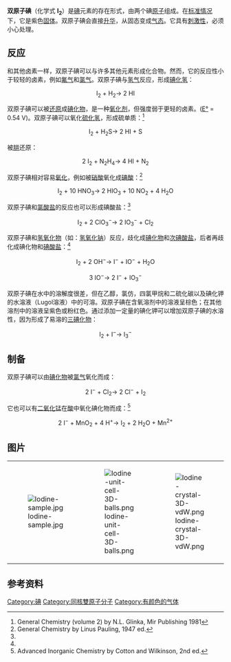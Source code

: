{{About|碘的双原子分子|元素|碘}}
{{Chembox
| Name =
| ImageFile = Diiodine-2D-dimensions.png
| ImageFile1 = Sample of Iodine.JPG
| IUPACName = 
| OtherNames=二碘<br />碘分子
| Section1={{Chembox Identifiers
| CASNo = 7553-56-2
| CASNo_Ref = {{cascite|correct|CAS}}
| PubChem = 
| SMILES = II
| InChI = 
| InChIKey = 
| StdInChI = 
| StdInChIKey = 
}}
| Section2={{Chembox Properties
| Appearance = 黑色至蓝色或暗紫色晶体，有刺鼻的气味 <ref name="ICSC">{{ICSC|7553-56-2}}</ref>
|I=2
| MeltingPt = 113.7 °C<ref name="HSDB"/>
| BoilingPt = 184.4°C<ref name="HSDB">{{HSDB|7553-56-2|Iodine, elemental}}, consulté le 5 mai 2010</ref>
| Solubility = 330 mg·l<sup>-1</sup> (25 °C) <ref name="HSDB"/>
| SolubleOther= 可混溶于[[氢碘酸|氢碘酸]]和[[碘化物|碘化物]]<br />
[[苯|苯]]：140.9 g/L<br />
[[二硫化碳|CS<sub>2</sub>]]：164.7 g/L<br />
[[酒精|酒精]]：214.3 g/L<br />
[[乙醚|乙醚]]：252.0 g/L<br />
[[环己烷|环己烷]]：27.19 g/L<br />
[[庚烷|庚烷]]：17.02 g/L<br />
[[四氯甲烷|CCl<sub>4</sub>]]：26.03 g/L (35 °C)<ref name="Merck"/>
| Density = 4.93 g/cm<sup>-3</sup> (固态，20 °C)<ref name="HSDB"/><br />
3.960 g/cm<sup>-3</sup> (液态，120 °C) <ref name="Merck">{{Ouvrage
 |language=en
 |first1=Maryadele J.
 |last1=O'Neil
 |first2=Ann
 |last2=Smith
 |first3=Patricia E.
 |last3=Heckelman
 |first4=Susan
 |last4=Budavari
 |title=The Merck Index : An Encyclopedia of Chemicals, Drugs and Biologicals, {{13e}}{{éd.}}
 |url=https://archive.org/details/merckindexency00onei
 |editor=Merck
 |location=Whitehouse Station (N.J.)
 |year=2001
 |pages=[https://archive.org/details/merckindexency00onei/page/n463 2564]
 |isbn=0-911910-13-1
 |partie=5036
}}</ref>.
| 蒸汽压 =25 °C 时为 0.04 kPa<ref name="ICSC"/>
| CriticalPt = 819.0 K<ref>{{Cite web |url= http://www.flexwareinc.com/gasprop.htm |title= Properties of Various Gases |cite= flexwareinc.com |access-date= 12 April 2010 |archive-date= 2012-05-19 |archive-url= https://web.archive.org/web/20120519021833/http://www.flexwareinc.com/gasprop.htm |dead-url= yes }}</ref>，11.6 MPa<ref name="HSDB"/>
}}
| Section3={{Chembox Structure
| SpaceGroup = Cmca (No. 64) <ref name="CCMS">{{Cite web |url= http://cst-www.nrl.navy.mil/lattice/struk/a14.html |title= The Molecular Iodine (I2) Crystal Structure (A14) |site= http://cst-www.nrl.navy.mil/ |access-date= 17 December 2009 |archive-date= 2009-04-21 |archive-url= https://web.archive.org/web/20090421142853/http://cst-www.nrl.navy.mil/lattice/struk/a14.html |dead-url= yes }}</ref>
}}
| Section7={{Chembox Hazards
| RPhrases = {{R50}} {{R20/21}}
| SPhrases = {{S2}} {{S23}} {{S25}} {{S61}}
| GHSPictograms = {{GHS07}}{{GHS09}} <ref name="SGH">Numéro index {{IndexCE|053-001-00-3}} dans le tableau 3.1 de l'annexe VI du [http://eur-lex.europa.eu/LexUriServ/LexUriServ.do?uri=OJ:L:2008:353:0001:1355:FR:PDF règlement CE {{N°}}1272/2008] (16 December 2008)</ref>
| HPhrases={{H-phrases|332|312|400}}
| PPhrases={{P-phrases|273|280}}
}}
| Section8={{Chembox Related
| OtherCpds=[[氟气|氟气]]<br />[[氯气|氯气]]<br />[[双原子溴|双原子溴]]
}}
}}

'''双原子碘'''（化学式 '''I<sub>2</sub>'''）是[[碘|碘]]元素的存在形式，由两个碘[[原子|原子]]组成。在[[标准情况|标准情况]]下，它是紫色[[固体|固体]]。双原子碘会直接[[升华|升华]]，从固态变成[[气态|气态]]。它具有[[刺激性|刺激性]]，必须小心处理。

==反应==
和其他卤素一样，双原子碘可以与许多其他元素形成化合物。然而，它的反应性小于较轻的卤素，例如[[氟气|氟气]]和[[氯气|氯气]]。双原子碘与[[氢气|氢气]]反应，形成[[碘化氢|碘化氢]]：

:<math>\mathrm{I_2\ +\ H_2\longrightarrow\ 2\ HI}</math>

双原子碘可以被[[还原|还原]]成[[碘化物|碘化物]]，是一种[[氧化剂|氧化剂]]，但强度弱于更轻的卤素。([[标准电极电势|E°]] = 0.54 V)。双原子碘可以氧化[[硫化氢|硫化氢]]，形成硫单质：<ref name="glinka">General Chemistry (volume 2) by N.L. Glinka, Mir Publishing 1981</ref>

:<math>\mathrm{I_2\ +\ H_2S\longrightarrow\ 2\ HI\ +\ S}</math>

被[[肼|肼]]还原：

:<math>\mathrm{2\ I_2\ +\ N_2H_4\longrightarrow\ 4\ HI\ +\ N_2}</math>

双原子碘相对容易[[氧化|氧化]]，例如被[[硝酸|硝酸]]氧化成[[碘酸|碘酸]]：<ref name="pauling">General Chemistry by Linus Pauling, 1947 ed.</ref>

:<math>\mathrm{I_2\ +\ 10\ HNO_3\longrightarrow\ 2\ HIO_3\ +\ 10\ NO_2\ +\ 4\ H_2O}</math>

双原子碘和[[氯酸盐|氯酸盐]]的反应也可以形成碘酸盐：<ref name="pauling"/>

:<math>\mathrm{I_2\ +\ 2\ {ClO_3}^-\longrightarrow\ 2\ {IO_3}^-\ +\ Cl_2}</math>

双原子碘和[[氢氧化物|氢氧化物]]（如：[[氢氧化钠|氢氧化钠]]）反应，歧化成[[碘化物|碘化物]]和[[次碘酸盐|次碘酸盐]]，后者再歧化成碘化物和[[碘酸盐|碘酸盐]]：<ref name="cw"/>

:<math>\mathrm{I_2\ +\ 2\ OH^-\longrightarrow\ I^-\ +\ IO^-\ +\ H_2O}</math>

:<math>\mathrm{3\ {IO}^-\longrightarrow\ 2\ I^-\ +\ IO_3^-}</math>

双原子碘在水中的溶解度很差，但在乙醇，氯仿，四氯甲烷和二硫化碳以及碘化钾的水溶液（Lugol溶液）中的可溶。双原子碘在含氧溶剂中的溶液呈棕色；在其他溶剂中的溶液呈紫色或粉红色。通过添加一定量的碘化钾可以增加双原子碘的水溶性，因为形成了易溶的[[三碘化物|三碘化物]]：

:<math>\mathrm{I_2\ +\ I^-\longrightarrow\ {I_3}^-}</math>

== 制备 ==
双原子碘可以由[[碘化物|碘化物]]被[[氯气|氯气]]氧化而成：

:<math>\mathrm{2\ I^-\ +\ Cl_2\longrightarrow\ 2\ Cl^-\ +\ I_2}</math>

它也可以有[[二氧化锰|二氧化锰]]在[[酸|酸]]中氧化碘化物而成：<ref name="cw">Advanced Inorganic Chemistry by Cotton and Wilkinson, 2nd ed.</ref>

:<math>\mathrm{2\ I^-\ +\ MnO_2\ +\ 4\ H^+\longrightarrow\ I_2\ +\ 2\ H_2O\ +\ Mn^{2+}}</math>

== 图片 ==
{| align=centre
| [[File:Iodine-sample.jpg|thumb]]
| [[File:Iodine-unit-cell-3D-balls.png|thumb]]
| [[File:Iodine-crystal-3D-vdW.png|thumb]]
|}

== 参考资料 ==
{{reflist}}

{{Diatomicelements}}
{{Portal|化学}}

[[Category:碘|Category:碘]]
[[Category:同核雙原子分子|Category:同核雙原子分子]]
[[Category:有颜色的气体|Category:有颜色的气体]]